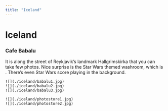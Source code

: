 ```yaml
---
title: "Iceland"
---
```


# Iceland

### Cafe Babalu

It is along the street of Reykjavik’s landmark Hallgrimskirka that you can take few photos. Nice surprise is the Star Wars themed washroom, which is . There’s even Star Wars score playing in the background.

```grid|3|
![](./iceland/babalu1.jpg)
![](./iceland/babalu2.jpg)
![](./iceland/babalu3.jpg)
```

```grid|2| Fotografi in Reyjkavik
![](./iceland/photostore1.jpg)
![](./iceland/photostore2.jpg)
```
